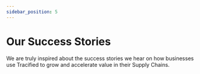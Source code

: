 ```yaml
---
sidebar_position: 5
---
```


# Our Success Stories


We are truly inspired about the success stories we hear on how businesses use Tracified to grow and accelerate value in their Supply Chains.

<Com></Com>
